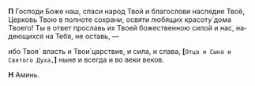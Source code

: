 **П** Господи Боже наш, спаси народ Твой и благо­слови на­следие Твоё, Церковь Твою в полноте
сохрани, освяти лю­бя­щих красоту́ дома Твоего! Ты в ответ прославь их Твоей бо­же­ственною
си­лой и нас, на­дею­щих­ся на Тебя, не оставь, —

ибо Твоя´ власть и Твои́ царствие, и сила, и слава,
**[**`Отца и Сына и Святого Духа,`**]** ныне и всегда и во веки веков.

**Н** Аминь.
